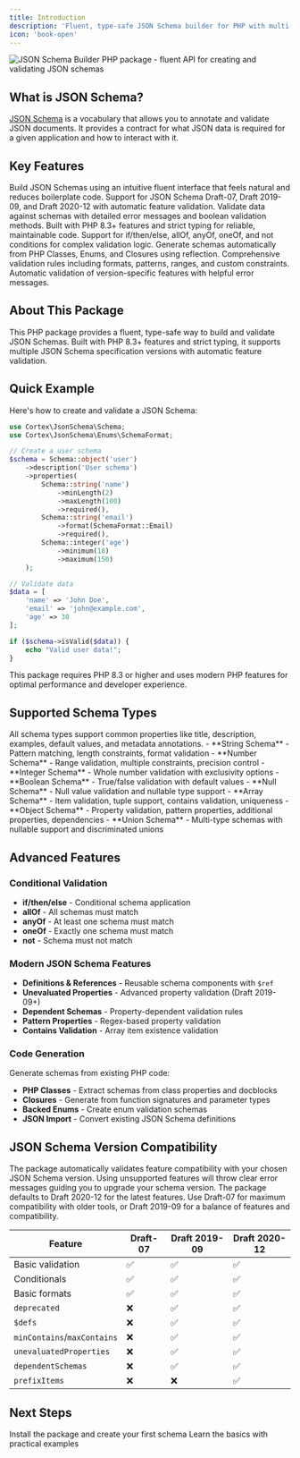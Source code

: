 ```yaml
---
title: Introduction
description: 'Fluent, type-safe JSON Schema builder for PHP with multi-version support and comprehensive validation'
icon: 'book-open'
---
```


<Frame>
  <img
    src="/images/hero-light.png"
    alt="JSON Schema Builder PHP package - fluent API for creating and validating JSON schemas"
  />
</Frame>

## What is JSON Schema?

[JSON Schema](https://json-schema.org/overview/what-is-jsonschema) is a vocabulary that allows you to annotate and validate JSON documents. It provides a contract for what JSON data is required for a given application and how to interact with it.

## Key Features

<CardGroup cols={2}>
  <Card
    title="Fluent Builder API"
    icon="hammer"
    href="/json-schema/quickstart"
    horizontal
  >
    Build JSON Schemas using an intuitive fluent interface that feels natural and reduces boilerplate code.
  </Card>
  <Card
    title="Multi-Version Support"
    icon="code-branch"
    href="/json-schema/versions"
    horizontal
  >
    Support for JSON Schema Draft-07, Draft 2019-09, and Draft 2020-12 with automatic feature validation.
  </Card>
  <Card
    title="Data Validation"
    icon="circle-check"
    href="/json-schema/validation/data-validation"
    horizontal
  >
    Validate data against schemas with detailed error messages and boolean validation methods.
  </Card>
  <Card
    title="Type Safety"
    icon="shield-check"
    href="/json-schema/installation"
    horizontal
  >
    Built with PHP 8.3+ features and strict typing for reliable, maintainable code.
  </Card>
  <Card
    title="Conditional Schemas"
    icon="sitemap"
    href="/json-schema/advanced/conditional-validation"
    horizontal
  >
    Support for if/then/else, allOf, anyOf, oneOf, and not conditions for complex validation logic.
  </Card>
  <Card
    title="Code Generation"
    icon="arrows-rotate"
    href="/json-schema/code-generation/from-classes"
    horizontal
  >
    Generate schemas automatically from PHP Classes, Enums, and Closures using reflection.
  </Card>
  <Card
    title="Rich Validation"
    icon="list-check"
    href="/json-schema/schema-types/string"
    horizontal
  >
    Comprehensive validation rules including formats, patterns, ranges, and custom constraints.
  </Card>
  <Card
    title="Version-Aware Features"
    icon="magnifying-glass"
    href="/json-schema/validation/version-features"
    horizontal
  >
    Automatic validation of version-specific features with helpful error messages.
  </Card>
</CardGroup>

## About This Package

This PHP package provides a fluent, type-safe way to build and validate JSON Schemas. Built with PHP 8.3+ features and strict typing, it supports multiple JSON Schema specification versions with automatic feature validation.

## Quick Example

Here's how to create and validate a JSON Schema:

```php
use Cortex\JsonSchema\Schema;
use Cortex\JsonSchema\Enums\SchemaFormat;

// Create a user schema
$schema = Schema::object('user')
    ->description('User schema')
    ->properties(
        Schema::string('name')
            ->minLength(2)
            ->maxLength(100)
            ->required(),
        Schema::string('email')
            ->format(SchemaFormat::Email)
            ->required(),
        Schema::integer('age')
            ->minimum(18)
            ->maximum(150)
    );

// Validate data
$data = [
    'name' => 'John Doe',
    'email' => 'john@example.com',
    'age' => 30
];

if ($schema->isValid($data)) {
    echo "Valid user data!";
}
```

<Note>
This package requires PHP 8.3 or higher and uses modern PHP features for optimal performance and developer experience.
</Note>

## Supported Schema Types

<Info>
All schema types support common properties like title, description, examples, default values, and metadata annotations.
</Info>

<AccordionGroup>
<Accordion title="Primitive Types - Basic data validation">
  - **String Schema** - Pattern matching, length constraints, format validation
  - **Number Schema** - Range validation, multiple constraints, precision control
  - **Integer Schema** - Whole number validation with exclusivity options
  - **Boolean Schema** - True/false validation with default values
  - **Null Schema** - Null value validation and nullable type support
</Accordion>

<Accordion title="Complex Types - Structured data validation">
  - **Array Schema** - Item validation, tuple support, contains validation, uniqueness
  - **Object Schema** - Property validation, pattern properties, additional properties, dependencies
  - **Union Schema** - Multi-type schemas with nullable support and discriminated unions
</Accordion>
</AccordionGroup>

## Advanced Features

### Conditional Validation
- **if/then/else** - Conditional schema application
- **allOf** - All schemas must match
- **anyOf** - At least one schema must match
- **oneOf** - Exactly one schema must match
- **not** - Schema must not match

### Modern JSON Schema Features
- **Definitions & References** - Reusable schema components with `$ref`
- **Unevaluated Properties** - Advanced property validation (Draft 2019-09+)
- **Dependent Schemas** - Property-dependent validation rules
- **Pattern Properties** - Regex-based property validation
- **Contains Validation** - Array item existence validation

### Code Generation
Generate schemas from existing PHP code:
- **PHP Classes** - Extract schemas from class properties and docblocks
- **Closures** - Generate from function signatures and parameter types
- **Backed Enums** - Create enum validation schemas
- **JSON Import** - Convert existing JSON Schema definitions

## JSON Schema Version Compatibility

<Warning>
The package automatically validates feature compatibility with your chosen JSON Schema version. Using unsupported features will throw clear error messages guiding you to upgrade your schema version.
</Warning>

<Tip>
The package defaults to Draft 2020-12 for the latest features. Use Draft-07 for maximum compatibility with older tools, or Draft 2019-09 for a balance of features and compatibility.
</Tip>

| Feature | Draft-07 | Draft 2019-09 | Draft 2020-12 |
|---------|----------|---------------|---------------|
| Basic validation | ✅ | ✅ | ✅ |
| Conditionals | ✅ | ✅ | ✅ |
| Basic formats | ✅ | ✅ | ✅ |
| `deprecated` | ❌ | ✅ | ✅ |
| `$defs` | ❌ | ✅ | ✅ |
| `minContains`/`maxContains` | ❌ | ✅ | ✅ |
| `unevaluatedProperties` | ❌ | ✅ | ✅ |
| `dependentSchemas` | ❌ | ✅ | ✅ |
| `prefixItems` | ❌ | ❌ | ✅ |

## Next Steps

<CardGroup cols={2}>
  <Card
    title="Get Started"
    icon="rocket"
    href="/json-schema/installation"
  >
    Install the package and create your first schema
  </Card>
  <Card
    title="Quick Start Guide"
    icon="bolt"
    href="/json-schema/quickstart"
  >
    Learn the basics with practical examples
  </Card>
</CardGroup>
